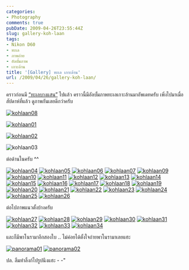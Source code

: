 ```yaml
---
categories:
- Photography
comments: true
pubDate: 2009-04-26T23:55:44Z
slug: gallery-koh-laan
tags:
- Nikon D60
- ทะเล
- ภาพถ่าย
- อัลบั้มภาพ
- เกาะล้าน
title: '[Gallery] ทะเล เกาะล้าน'
url: /2009/04/26/gallery-koh-laan/
---
```


คราวก่อนมี [“ทะเลบางแสน”](https://armno.in.th/20081206/%E0%B8%97%E0%B8%B0%E0%B9%80%E0%B8%A5%E0%B8%9A%E0%B8%B2%E0%B8%87%E0%B9%81%E0%B8%AA%E0%B8%99) ไปแล้ว คราวนี้มีอัลบั้มภาพทะเลเกาะล้านมาอัพเดทครับ เพิ่งไปมาเมื่อสัปดาห์ที่แล้ว ดูภาพกันเลยดีกว่าครับ

[![kohlaan08](https://armno.in.th/wp-content/uploads/2009/04/kohlaan08-thumb.jpg)](https://armno.in.th/wp-content/uploads/2009/04/kohlaan08.jpg)

[![kohlaan01](https://armno.in.th/wp-content/uploads/2009/04/kohlaan01-thumb.jpg)](https://armno.in.th/wp-content/uploads/2009/04/kohlaan01.jpg)

[![kohlaan02](https://armno.in.th/wp-content/uploads/2009/04/kohlaan02-thumb.jpg)](https://armno.in.th/wp-content/uploads/2009/04/kohlaan02.jpg)

![kohlaan03](https://armno.in.th/wp-content/uploads/2009/04/kohlaan03-thumb.jpg)

ต่อด้านในครับ ^^



[![kohlaan04](https://armno.in.th/wp-content/uploads/2009/04/kohlaan04-thumb.jpg)](https://armno.in.th/wp-content/uploads/2009/04/kohlaan04.jpg) [![kohlaan05](https://armno.in.th/wp-content/uploads/2009/04/kohlaan05-thumb.jpg)](https://armno.in.th/wp-content/uploads/2009/04/kohlaan05.jpg) [![kohlaan06](https://armno.in.th/wp-content/uploads/2009/04/kohlaan06-thumb.jpg)](https://armno.in.th/wp-content/uploads/2009/04/kohlaan06.jpg) [![kohlaan07](https://armno.in.th/wp-content/uploads/2009/04/kohlaan07-thumb.jpg)](https://armno.in.th/wp-content/uploads/2009/04/kohlaan07.jpg) [![kohlaan09](https://armno.in.th/wp-content/uploads/2009/04/kohlaan09-thumb.jpg)](https://armno.in.th/wp-content/uploads/2009/04/kohlaan09.jpg) [![kohlaan10](https://armno.in.th/wp-content/uploads/2009/04/kohlaan10-thumb.jpg)](https://armno.in.th/wp-content/uploads/2009/04/kohlaan10.jpg) [![kohlaan11](https://armno.in.th/wp-content/uploads/2009/04/kohlaan11-thumb.jpg)](https://armno.in.th/wp-content/uploads/2009/04/kohlaan11.jpg) [![kohlaan12](https://armno.in.th/wp-content/uploads/2009/04/kohlaan12-thumb.jpg)](https://armno.in.th/wp-content/uploads/2009/04/kohlaan12.jpg) [![kohlaan13](https://armno.in.th/wp-content/uploads/2009/04/kohlaan13-thumb.jpg)](https://armno.in.th/wp-content/uploads/2009/04/kohlaan13.jpg) [![kohlaan14](https://armno.in.th/wp-content/uploads/2009/04/kohlaan14-thumb.jpg)](https://armno.in.th/wp-content/uploads/2009/04/kohlaan14.jpg) [![kohlaan15](https://armno.in.th/wp-content/uploads/2009/04/kohlaan15-thumb.jpg)](https://armno.in.th/wp-content/uploads/2009/04/kohlaan15.jpg) [![kohlaan16](https://armno.in.th/wp-content/uploads/2009/04/kohlaan16-thumb.jpg)](https://armno.in.th/wp-content/uploads/2009/04/kohlaan16.jpg) [![kohlaan17](https://armno.in.th/wp-content/uploads/2009/04/kohlaan17-thumb.jpg)](https://armno.in.th/wp-content/uploads/2009/04/kohlaan17.jpg) [![kohlaan18](https://armno.in.th/wp-content/uploads/2009/04/kohlaan18-thumb.jpg)](https://armno.in.th/wp-content/uploads/2009/04/kohlaan18.jpg) [![kohlaan19](https://armno.in.th/wp-content/uploads/2009/04/kohlaan19-thumb.jpg)](https://armno.in.th/wp-content/uploads/2009/04/kohlaan19.jpg) [![kohlaan20](https://armno.in.th/wp-content/uploads/2009/04/kohlaan20-thumb.jpg)](https://armno.in.th/wp-content/uploads/2009/04/kohlaan20.jpg) [![kohlaan21](https://armno.in.th/wp-content/uploads/2009/04/kohlaan21-thumb.jpg)](https://armno.in.th/wp-content/uploads/2009/04/kohlaan21.jpg) [![kohlaan22](https://armno.in.th/wp-content/uploads/2009/04/kohlaan22-thumb.jpg)](https://armno.in.th/wp-content/uploads/2009/04/kohlaan22.jpg) [![kohlaan23](https://armno.in.th/wp-content/uploads/2009/04/kohlaan23-thumb.jpg)](https://armno.in.th/wp-content/uploads/2009/04/kohlaan23.jpg) [![kohlaan24](https://armno.in.th/wp-content/uploads/2009/04/kohlaan24-thumb.jpg)](https://armno.in.th/wp-content/uploads/2009/04/kohlaan24.jpg) [![kohlaan25](https://armno.in.th/wp-content/uploads/2009/04/kohlaan25-thumb.jpg)](https://armno.in.th/wp-content/uploads/2009/04/kohlaan25.jpg) [![kohlaan26](https://armno.in.th/wp-content/uploads/2009/04/kohlaan26-thumb.jpg)](https://armno.in.th/wp-content/uploads/2009/04/kohlaan26.jpg)

ต่อไปภาพแนวตั้งบ้างครับ

[![kohlaan27](https://armno.in.th/wp-content/uploads/2009/04/kohlaan27-thumb.jpg)](https://armno.in.th/wp-content/uploads/2009/04/kohlaan27.jpg) [![kohlaan28](https://armno.in.th/wp-content/uploads/2009/04/kohlaan28-thumb.jpg)](https://armno.in.th/wp-content/uploads/2009/04/kohlaan28.jpg) [![kohlaan29](https://armno.in.th/wp-content/uploads/2009/04/kohlaan29-thumb.jpg)](https://armno.in.th/wp-content/uploads/2009/04/kohlaan29.jpg) [![kohlaan30](https://armno.in.th/wp-content/uploads/2009/04/kohlaan30-thumb.jpg)](https://armno.in.th/wp-content/uploads/2009/04/kohlaan30.jpg) [![kohlaan31](https://armno.in.th/wp-content/uploads/2009/04/kohlaan31-thumb.jpg)](https://armno.in.th/wp-content/uploads/2009/04/kohlaan31.jpg) [![kohlaan32](https://armno.in.th/wp-content/uploads/2009/04/kohlaan32-thumb.jpg)](https://armno.in.th/wp-content/uploads/2009/04/kohlaan32.jpg) [![kohlaan33](https://armno.in.th/wp-content/uploads/2009/04/kohlaan33-thumb.jpg)](https://armno.in.th/wp-content/uploads/2009/04/kohlaan33.jpg) [![kohlaan34](https://armno.in.th/wp-content/uploads/2009/04/kohlaan34-thumb.jpg)](https://armno.in.th/wp-content/uploads/2009/04/kohlaan34.jpg)

และก็มีพาโนรามาอีกสองใบ .. ไม่ค่อยได้ตั้งใจถ่ายพาโนรามาเลยแฮะ

[![panorama01](https://armno.in.th/wp-content/uploads/2009/04/panorama01-thumb.jpg)](https://armno.in.th/wp-content/uploads/2009/04/panorama01.jpg) [![panorama02](https://armno.in.th/wp-content/uploads/2009/04/panorama02-thumb.jpg)](https://armno.in.th/wp-content/uploads/2009/04/panorama02.jpg)

ปล. ลืมทำลิ้งก์ไปรูปนึงแฮะ - -"
